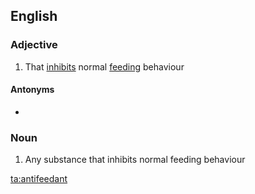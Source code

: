 ==English==

===Adjective===
{{en-adj|-}}

# {{lb|en|ecology}} That [[inhibit]]s normal [[feeding]] behaviour

====Antonyms====
* {{l|en|phagostimulatory}}

===Noun===
{{en-noun}}

# {{lb|en|biochemistry}} Any substance that inhibits normal feeding behaviour

[[ta:antifeedant]]